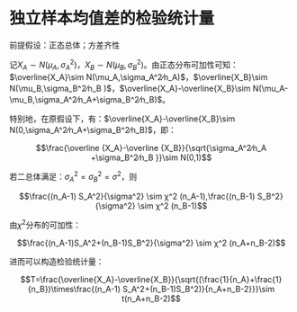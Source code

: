 # 独立样本均值差的检验统计量

前提假设：正态总体；方差齐性

记$X_A\sim N(\mu_A,\sigma_A^2)$，$X_B\sim N(\mu_B,\sigma_B^2)$。由正态分布可加性可知：$\overline{X_A}\sim N(\mu_A,\sigma_A^2⁄n_A)$，$\overline{X_B}\sim N(\mu_B,\sigma_B^2⁄n_B )$，$\overline{X_A}-\overline{X_B}\sim N(\mu_A-\mu_B,\sigma_A^2⁄n_A+\sigma_B^2⁄n_B)$。

特别地，在原假设下，有：$\overline{X_A}-\overline{X_B}\sim N(0,\sigma_A^2⁄n_A+\sigma_B^2⁄n_B)$，即：

$$\frac{\overline {X_A}-\overline {X_B}}{\sqrt{\sigma_A^2⁄n_A +\sigma_B^2⁄n_B }}\sim N(0,1)$$

若二总体满足：$\sigma_A^2=\sigma_B^2=\sigma^2$，则

$$\frac{(n_A-1) S_A^2}{\sigma^2} \sim χ^2 (n_A-1),\frac{(n_B-1) S_B^2}{\sigma^2} \sim χ^2 (n_B-1)$$

由$χ^2$分布的可加性：

$$\frac{(n_A-1)S_A^2+(n_B-1)S_B^2}{\sigma^2} \sim χ^2 (n_A+n_B-2)$$

进而可以构造检验统计量： 

$$T=\frac{\overline{X_A}-\overline{X_B}}{\sqrt{(\frac{1}{n_A}+\frac{1}{n_B})\times\frac{(n_A-1) S_A^2+(n_B-1)S_B^2)}{n_A+n_B-2}}}\sim t(n_A+n_B-2)$$
